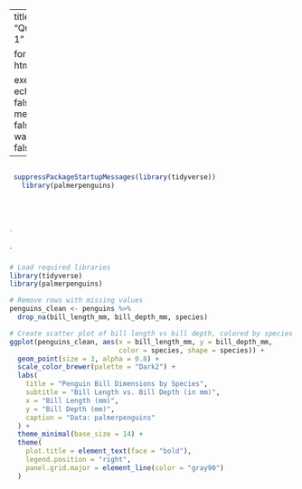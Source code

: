 ---
title: "Quarto-1"

format: html

execute:
    echo: false
   message: false
   warning: false
 ---



```

```



```r
 suppressPackageStartupMessages(library(tidyverse))
   library(palmerpenguins)





`
```

`
```r
# Load required libraries
library(tidyverse)
library(palmerpenguins)

# Remove rows with missing values
penguins_clean <- penguins %>% 
  drop_na(bill_length_mm, bill_depth_mm, species)

# Create scatter plot of bill length vs bill depth, colored by species
ggplot(penguins_clean, aes(x = bill_length_mm, y = bill_depth_mm, 
                           color = species, shape = species)) +
  geom_point(size = 3, alpha = 0.8) +
  scale_color_brewer(palette = "Dark2") +
  labs(
    title = "Penguin Bill Dimensions by Species",
    subtitle = "Bill Length vs. Bill Depth (in mm)",
    x = "Bill Length (mm)",
    y = "Bill Depth (mm)",
    caption = "Data: palmerpenguins"
  ) +
  theme_minimal(base_size = 14) +
  theme(
    plot.title = element_text(face = "bold"),
    legend.position = "right",
    panel.grid.major = element_line(color = "gray90")
  )
```

```



```